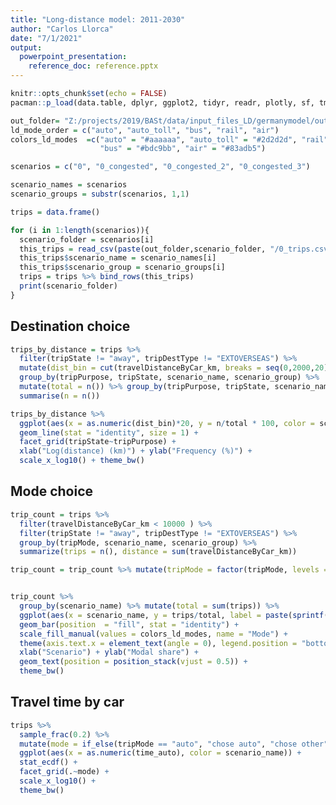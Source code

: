 ```yaml
---
title: "Long-distance model: 2011-2030"
author: "Carlos Llorca"
date: "7/1/2021"
output: 
  powerpoint_presentation:
    reference_doc: reference.pptx
---
```


```r
knitr::opts_chunk$set(echo = FALSE)
pacman::p_load(data.table, dplyr, ggplot2, tidyr, readr, plotly, sf, tmap, rgeos, RColorBrewer, here)

out_folder= "Z:/projects/2019/BASt/data/input_files_LD/germanymodel/output/"
ld_mode_order = c("auto", "auto_toll", "bus", "rail", "air")
colors_ld_modes  =c("auto" = "#aaaaaa", "auto_toll" = "#2d2d2d", "rail"  ="#764c6e", 
                    "bus" = "#bdc9bb", "air" = "#83adb5")

scenarios = c("0", "0_congested", "0_congested_2", "0_congested_3")

scenario_names = scenarios
scenario_groups = substr(scenarios, 1,1)

trips = data.frame()

for (i in 1:length(scenarios)){
  scenario_folder = scenarios[i]
  this_trips = read_csv(paste(out_folder,scenario_folder, "/0_trips.csv", sep  =""))
  this_trips$scenario_name = scenario_names[i]
  this_trips$scenario_group = scenario_groups[i]
  trips = trips %>% bind_rows(this_trips)
  print(scenario_folder)
}

```


## Destination choice

```r

trips_by_distance = trips %>%
  filter(tripState != "away", tripDestType != "EXTOVERSEAS") %>%
  mutate(dist_bin = cut(travelDistanceByCar_km, breaks = seq(0,2000,20))) %>%
  group_by(tripPurpose, tripState, scenario_name, scenario_group) %>%
  mutate(total = n()) %>% group_by(tripPurpose, tripState, scenario_name, dist_bin, total) %>%
  summarise(n = n())

trips_by_distance %>%
  ggplot(aes(x = as.numeric(dist_bin)*20, y = n/total * 100, color = scenario_name)) +
  geom_line(stat = "identity", size = 1) +
  facet_grid(tripState~tripPurpose) +
  xlab("Log(distance) (km)") + ylab("Frequency (%)") + 
  scale_x_log10() + theme_bw() 

```




## Mode choice

```r

trip_count = trips %>%
  filter(travelDistanceByCar_km < 10000 ) %>% 
  filter(tripState != "away", tripDestType != "EXTOVERSEAS") %>%
  group_by(tripMode, scenario_name, scenario_group) %>%
  summarize(trips = n(), distance = sum(travelDistanceByCar_km))

trip_count = trip_count %>% mutate(tripMode = factor(tripMode, levels = ld_mode_order))


trip_count %>%
  group_by(scenario_name) %>% mutate(total = sum(trips)) %>% 
  ggplot(aes(x = scenario_name, y = trips/total, label = paste(sprintf("%.3f", trips/total * 100), "%", sep  =""), fill = tripMode)) +
  geom_bar(position  = "fill", stat = "identity") +
  scale_fill_manual(values = colors_ld_modes, name = "Mode") + 
  theme(axis.text.x = element_text(angle = 0), legend.position = "bottom") + 
  xlab("Scenario") + ylab("Modal share") + 
  geom_text(position = position_stack(vjust = 0.5)) + 
  theme_bw()

```


## Travel time by car

```r

trips %>% 
  sample_frac(0.2) %>% 
  mutate(mode = if_else(tripMode == "auto", "chose auto", "chose other")) %>%
  ggplot(aes(x = as.numeric(time_auto), color = scenario_name)) +
  stat_ecdf() +
  facet_grid(.~mode) +
  scale_x_log10() + 
  theme_bw()

```


